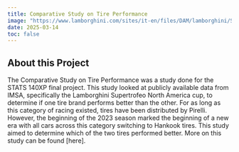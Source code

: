 ```yaml
---
title: Comparative Study on Tire Performance
image: "https://www.lamborghini.com/sites/it-en/files/DAM/lamborghini/Squadra%20Corse/super%20trofeo/north%20america/2023/07_07/st_na_s_02.jpg"
date: 2025-03-14
toc: false
---
```



## About this Project

The Comparative Study on Tire Performance was a study done for the STATS 140XP final project. This study looked at publicly available data from IMSA, specifically the Lamborghini Supertrofeo North America cup, to determine if one tire brand performs better than the other. For as long as this category of racing existed, tires have been distributed by Pirelli. However, the beginning of the 2023 season marked the beginning of a new era with all cars across this category switching to Hankook tires. This study aimed to determine which of the two tires performed better. More on this study can be found [here]. 